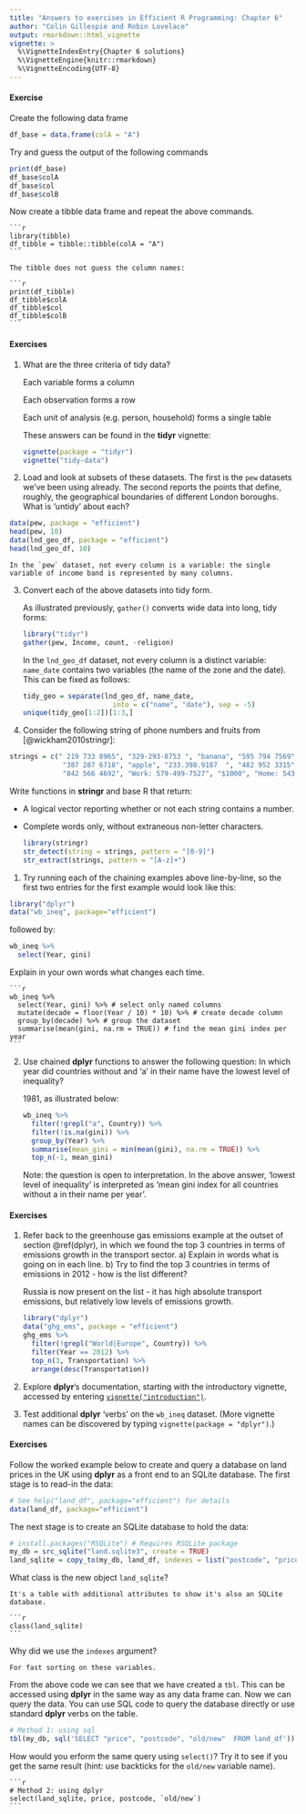 ```yaml
---
title: "Answers to exercises in Efficient R Programming: Chapter 6"
author: "Colin Gillespie and Robin Lovelace"
output: rmarkdown::html_vignette
vignette: >
  %\VignetteIndexEntry{Chapter 6 solutions}
  %\VignetteEngine{knitr::rmarkdown}
  %\VignetteEncoding{UTF-8}
---
```


#### Exercise {-}

Create the following data frame

```r
df_base = data.frame(colA = "A")
```

Try and guess the output of the following commands

```r
print(df_base)
df_base$colA
df_base$col
df_base$colB
```

Now create a tibble data frame and repeat the above commands.

    ```r
    library(tibble)
    df_tibble = tibble::tibble(colA = "A")
    ```
    
    The tibble does not guess the column names:
    
    ```r
    print(df_tibble)
    df_tibble$colA
    df_tibble$col
    df_tibble$colB
    ```

#### Exercises {-}

1. What are the three criteria of tidy data?

    Each variable forms a column
    
    Each observation forms a row
    
    Each unit of analysis (e.g. person, household) forms a single table
    
    These answers can be found in the **tidyr** vignette:

    ```r
    vignette(package = "tidyr")
    vignette("tidy-data")
    ```

2. Load and look at subsets of these datasets. The first is the `pew` datasets we've been using already. The second reports the points that define, roughly, the geographical boundaries of different London boroughs. What is 'untidy' about each?

```r
data(pew, package = "efficient")
head(pew, 10)
data(lnd_geo_df, package = "efficient")
head(lnd_geo_df, 10)
```

    In the `pew` dataset, not every column is a variable: the single variable of income band is represented by many columns.

3. Convert each of the above datasets into tidy form.

    As illustrated previously, `gather()` converts wide data into long, tidy forms:
    
    
    ```r
    library("tidyr")
    gather(pew, Income, count, -religion)
    ```

    In the `lnd_geo_df` dataset, not every column is a distinct variable: `name_date` contains two variables (the name of the zone and the date). This can be fixed as follows:
    
    ```r
    tidy_geo = separate(lnd_geo_df, name_date,
                          into = c("name", "date"), sep = -5)
    unique(tidy_geo[1:2])[1:3,]
    ```

4. Consider the following string of phone numbers and fruits from [@wickham2010stringr]:

```r
strings = c(" 219 733 8965", "329-293-8753 ", "banana", "595 794 7569",
             "387 287 6718", "apple", "233.398.9187  ", "482 952 3315", "239 923 8115",
             "842 566 4692", "Work: 579-499-7527", "$1000", "Home: 543.355.3679")
```

Write functions in **stringr** and base R that return:

- A logical vector reporting whether or not each string contains a number.
- Complete words only, without extraneous non-letter characters.

    ```r
    library(stringr)
    str_detect(string = strings, pattern = "[0-9]")
    str_extract(strings, pattern = "[A-z]+")
    ```

1. Try running each of the chaining examples above line-by-line, so the first two entries for the first example would look like this:

```r
library("dplyr")
data("wb_ineq", package="efficient")
```

followed by:

```r
wb_ineq %>% 
  select(Year, gini) 
```

Explain in your own words what changes each time.

    ```r
    wb_ineq %>% 
      select(Year, gini) %>% # select only named columns
      mutate(decade = floor(Year / 10) * 10) %>% # create decade column
      group_by(decade) %>% # group the dataset
      summarise(mean(gini, na.rm = TRUE)) # find the mean gini index per year
    ```

2. Use chained **dplyr** functions to answer the following question: In which year did countries without and 'a' in their name have the lowest level of inequality?

    1981, as illustrated below:

    ```r
    wb_ineq %>% 
      filter(!grepl("a", Country)) %>%
      filter(!is.na(gini)) %>% 
      group_by(Year) %>% 
      summarise(mean_gini = min(mean(gini), na.rm = TRUE)) %>% 
      top_n(-1, mean_gini)
    ```

    Note: the question is open to interpretation. In the above answer, 'lowest level of inequality' is interpreted as 'mean gini index for all countries without a in their name per year'.

#### Exercises {-}

1. Refer back to the greenhouse gas emissions example at the outset of section \@ref(dplyr), in which we found the top 3 countries in terms of emissions growth in the transport sector. a) Explain in words what is going on in each line. b) Try to find the top 3 countries in terms of emissions in 2012 - how is the list different?

    Russia is now present on the list - it has high absolute transport emissions, but relatively low levels of emissions growth.

    ```r
    library("dplyr")
    data("ghg_ems", package = "efficient")
    ghg_ems %>%
      filter(!grepl("World|Europe", Country)) %>% 
      filter(Year == 2012) %>% 
      top_n(3, Transportation) %>%
      arrange(desc(Transportation))
    ```

2. Explore **dplyr**'s documentation, starting with the introductory vignette, accessed by entering [`vignette("introduction")`](https://cran.rstudio.com/web/packages/dplyr/vignettes/introduction.html).

3. Test additional **dplyr** 'verbs' on the `wb_ineq` dataset. (More vignette names can be discovered by typing `vignette(package = "dplyr")`.)

#### Exercises {-}

Follow the worked example below to create and query a database on land prices in the UK using **dplyr** as a front end to an SQLite database. 
The first stage is to read-in the data:

```r
# See help("land_df", package="efficient") for details
data(land_df, package="efficient")
```

The next stage is to create an SQLite database to hold the data:

```r
# install.packages("RSQLite") # Requires RSQLite package
my_db = src_sqlite("land.sqlite3", create = TRUE)
land_sqlite = copy_to(my_db, land_df, indexes = list("postcode", "price")) 
```

What class is the new object `land_sqlite`?

    It's a table with additional attributes to show it's also an SQLite database.

    ```r
    class(land_sqlite)
    ```


Why did we use the `indexes` argument?

    For fast sorting on these variables.

From the above code we can see that we have created a `tbl`. This can be accessed using **dplyr** in the same way as any data frame can. Now we can query the data. You can use SQL code to query the database directly or use standard **dplyr** verbs on the table.

```r
# Method 1: using sql
tbl(my_db, sql('SELECT "price", "postcode", "old/new"  FROM land_df'))
```

How would you erform the same query using `select()`? Try it to see if you get the same result (hint: use backticks for the `old/new` variable name).

    ```r
    # Method 2: using dplyr
    select(land_sqlite, price, postcode, `old/new`)
    ```

